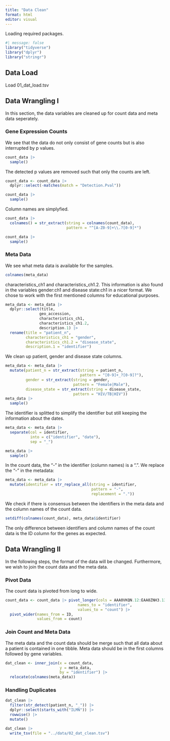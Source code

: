 ```yaml
---
title: "Data Clean"
format: html
editor: visual
---
```


Loading required packages.

```r
#| message: false
library("tidyverse")
library("dplyr")
library("stringr")
```

## Data Load

Load 01_dat_load.tsv

## Data Wrangling I

In this section, the data variables are cleaned up for count data and meta data seperately.

### Gene Expression Counts

We see that the data do not only consist of gene counts but is also interrupted by p values.

```r
count_data |> 
  sample()
```

The detected p values are removed such that only the counts are left.

```r
count_data <- count_data |> 
  dplyr::select(-matches(match = "Detection.Pval"))

count_data |> 
  sample()
```

Column names are simplyfied.

```r
count_data |> 
  colnames() = str_extract(string = colnames(count_data),
                           pattern = "^[A-Z0-9]+\\.?[0-9]*")

count_data |> 
  sample()
```

### Meta Data

We see what meta data is available for the samples.

```r
colnames(meta_data)
```

characteristics_ch1 and characteristics_ch1.2. This information is also found in the variables gender:ch1 and disease state:ch1 in a nicer format. We chose to work with the first mentioned columns for educational purposes.

```r
meta_data <- meta_data |>
  dplyr::select(title,
               geo_accession,
               characteristics_ch1,
               characteristics_ch1.2,
               description.1) |> 
  rename(title = "patient_n",
         characteristics_ch1 = "gender",
         characteristics_ch1.2 = "disease_state",
         description.1 = "identifier")
```

We clean up patient, gender and disease state columns.

```r
meta_data <- meta_data |> 
  mutate(patient_n = str_extract(string = patient_n,
                                 pattern = "[0-9]+_?[0-9]?"),
         gender = str_extract(string = gender,
                              pattern = "Female|Male"),
         disease_state = str_extract(string = disease_state,
                              pattern = "HIV/TB|HIV"))
meta_data |> 
  sample()
```

The identifier is splitted to simplify the identifier but still keeping the information about the dates.

```r
meta_data <- meta_data |> 
  separate(col = identifier,
           into = c("identifier", "date"),
           sep = "_")

meta_data |> 
  sample()
```


In the count data, the "-" in the identifier (column names) is a ".". We replace the "-" in the metadata:

```r
meta_data <- meta_data |> 
  mutate(identifier = str_replace_all(string = identifier,
                                      pattern = "-",
                                      replacement = "."))
```

We check if there is consensus between the identifiers in the meta data and the column names of the count data.

```r
setdiff(colnames(count_data), meta_data$identifier)
```

The only difference between identifiers and column names of the count data is the ID column for the genes as expected.

## Data Wrangling II

In the following steps, the format of the data will be changed. Furthermore, we wish to join the count data and the meta data. 

### Pivot Data 

The count data is pivoted from long to wide. 

```r
count_data <- count_data |> pivot_longer(cols = AAA0VKQN.12:EAA0ZNH3.13, 
                                names_to = "identifier",
                                values_to = "count") |> 
  pivot_wider(names_from = ID,
              values_from = count)
```

### Join Count and Meta Data

The meta data and the count data should be merge such that all data about a patient is contained in one tibble. Meta data should be in the first columns followed by gene variables.

```r
dat_clean <- inner_join(x = count_data,
                        y = meta_data,
                        by = "identifier") |> 
  relocate(colnames(meta_data))
```

### Handling Duplicates

```r
dat_clean |>
  filter(str_detect(patient_n, "_")) |> 
  dplyr::select(starts_with("ILMN")) |> 
  rowwise() |> 
  mutate()
```


```r
dat_clean |> 
  write_tsv(file = "../data/02_dat_clean.tsv")
```







